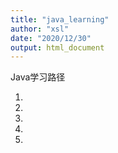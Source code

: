 ---
title: "java_learning"
author: "xsl"
date: "2020/12/30"
output: html_document
---
Java学习路径

1.

2.

3.

4.

5.
